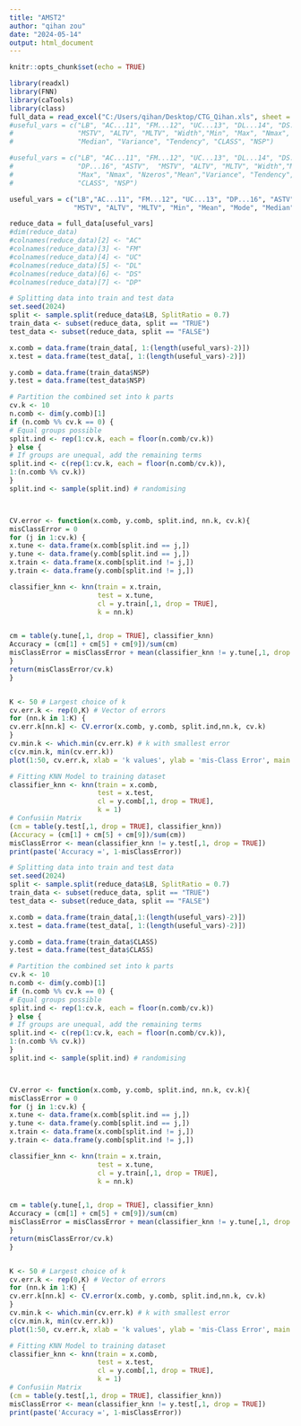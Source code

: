 ---
title: "AMST2"
author: "qihan zou"
date: "2024-05-14"
output: html_document
---

```{r setup, include=FALSE}
knitr::opts_chunk$set(echo = TRUE)
```



```{r}
library(readxl)
library(FNN)
library(caTools) 
library(class)
full_data = read_excel("C:/Users/qihan/Desktop/CTG_Qihan.xls", sheet = 2)
#useful_vars = c("LB", "AC...11", "FM...12", "UC...13", "DL...14", "DS...15", #"DP...16", "ASTV",
#                "MSTV", "ALTV", "MLTV", "Width","Min", "Max", "Nmax", #"Nzeros", "Mode", "Mean",
#                "Median", "Variance", "Tendency", "CLASS", "NSP")

#useful_vars = c("LB", "AC...11", "FM...12", "UC...13", "DL...14", "DS...15", 
#                "DP...16", "ASTV",  "MSTV", "ALTV", "MLTV", "Width","Min", 
#                "Max", "Nmax", "Nzeros","Mean","Variance", "Tendency", 
#                "CLASS", "NSP")

useful_vars = c("LB","AC...11", "FM...12", "UC...13", "DP...16", "ASTV",
                "MSTV", "ALTV", "MLTV", "Min", "Mean", "Mode", "Median", "CLASS", "NSP")

reduce_data = full_data[useful_vars]
#dim(reduce_data)
#colnames(reduce_data)[2] <- "AC"
#colnames(reduce_data)[3] <- "FM"
#colnames(reduce_data)[4] <- "UC"
#colnames(reduce_data)[5] <- "DL"
#colnames(reduce_data)[6] <- "DS"
#colnames(reduce_data)[7] <- "DP"
```


```{r}
# Splitting data into train and test data 
set.seed(2024) 
split <- sample.split(reduce_data$LB, SplitRatio = 0.7) 
train_data <- subset(reduce_data, split == "TRUE") 
test_data <- subset(reduce_data, split == "FALSE")

x.comb = data.frame(train_data[, 1:(length(useful_vars)-2)])
x.test = data.frame(test_data[, 1:(length(useful_vars)-2)])

y.comb = data.frame(train_data$NSP)
y.test = data.frame(test_data$NSP)

# Partition the combined set into k parts
cv.k <- 10
n.comb <- dim(y.comb)[1]
if (n.comb %% cv.k == 0) {
# Equal groups possible
split.ind <- rep(1:cv.k, each = floor(n.comb/cv.k))
} else {
# If groups are unequal, add the remaining terms
split.ind <- c(rep(1:cv.k, each = floor(n.comb/cv.k)),
1:(n.comb %% cv.k))
}
split.ind <- sample(split.ind) # randomising



CV.error <- function(x.comb, y.comb, split.ind, nn.k, cv.k){
misClassError = 0
for (j in 1:cv.k) {
x.tune <- data.frame(x.comb[split.ind == j,])
y.tune <- data.frame(y.comb[split.ind == j,])
x.train <- data.frame(x.comb[split.ind != j,])
y.train <- data.frame(y.comb[split.ind != j,])

classifier_knn <- knn(train = x.train, 
                      test = x.tune, 
                      cl = y.train[,1, drop = TRUE], 
                      k = nn.k)


cm = table(y.tune[,1, drop = TRUE], classifier_knn)
Accuracy = (cm[1] + cm[5] + cm[9])/sum(cm)
misClassError = misClassError + mean(classifier_knn != y.tune[,1, drop = TRUE]) 
}
return(misClassError/cv.k)
}


K <- 50 # Largest choice of k
cv.err.k <- rep(0,K) # Vector of errors
for (nn.k in 1:K) {
cv.err.k[nn.k] <- CV.error(x.comb, y.comb, split.ind,nn.k, cv.k)
}
cv.min.k <- which.min(cv.err.k) # k with smallest error
c(cv.min.k, min(cv.err.k))
plot(1:50, cv.err.k, xlab = 'k values', ylab = 'mis-Class Error', main = 'mis-Class Error and k-values plot')
```






```{r}
# Fitting KNN Model to training dataset 
classifier_knn <- knn(train = x.comb, 
                      test = x.test, 
                      cl = y.comb[,1, drop = TRUE], 
                      k = 1) 
# Confusiin Matrix
(cm = table(y.test[,1, drop = TRUE], classifier_knn))
(Accuracy = (cm[1] + cm[5] + cm[9])/sum(cm))
misClassError <- mean(classifier_knn != y.test[,1, drop = TRUE]) 
print(paste('Accuracy =', 1-misClassError))
```






```{r}
# Splitting data into train and test data 
set.seed(2024) 
split <- sample.split(reduce_data$LB, SplitRatio = 0.7) 
train_data <- subset(reduce_data, split == "TRUE") 
test_data <- subset(reduce_data, split == "FALSE")

x.comb = data.frame(train_data[,1:(length(useful_vars)-2)])
x.test = data.frame(test_data[, 1:(length(useful_vars)-2)])

y.comb = data.frame(train_data$CLASS)
y.test = data.frame(test_data$CLASS)

# Partition the combined set into k parts
cv.k <- 10
n.comb <- dim(y.comb)[1]
if (n.comb %% cv.k == 0) {
# Equal groups possible
split.ind <- rep(1:cv.k, each = floor(n.comb/cv.k))
} else {
# If groups are unequal, add the remaining terms
split.ind <- c(rep(1:cv.k, each = floor(n.comb/cv.k)),
1:(n.comb %% cv.k))
}
split.ind <- sample(split.ind) # randomising



CV.error <- function(x.comb, y.comb, split.ind, nn.k, cv.k){
misClassError = 0
for (j in 1:cv.k) {
x.tune <- data.frame(x.comb[split.ind == j,])
y.tune <- data.frame(y.comb[split.ind == j,])
x.train <- data.frame(x.comb[split.ind != j,])
y.train <- data.frame(y.comb[split.ind != j,])

classifier_knn <- knn(train = x.train, 
                      test = x.tune, 
                      cl = y.train[,1, drop = TRUE], 
                      k = nn.k)


cm = table(y.tune[,1, drop = TRUE], classifier_knn)
Accuracy = (cm[1] + cm[5] + cm[9])/sum(cm)
misClassError = misClassError + mean(classifier_knn != y.tune[,1, drop = TRUE]) 
}
return(misClassError/cv.k)
}


K <- 50 # Largest choice of k
cv.err.k <- rep(0,K) # Vector of errors
for (nn.k in 1:K) {
cv.err.k[nn.k] <- CV.error(x.comb, y.comb, split.ind,nn.k, cv.k)
}
cv.min.k <- which.min(cv.err.k) # k with smallest error
c(cv.min.k, min(cv.err.k))
plot(1:50, cv.err.k, xlab = 'k values', ylab = 'mis-Class Error', main = 'mis-Class Error and k-values plot')
```


```{r}
# Fitting KNN Model to training dataset 
classifier_knn <- knn(train = x.comb, 
                      test = x.test, 
                      cl = y.comb[,1, drop = TRUE], 
                      k = 1) 
# Confusiin Matrix
(cm = table(y.test[,1, drop = TRUE], classifier_knn))
misClassError <- mean(classifier_knn != y.test[,1, drop = TRUE]) 
print(paste('Accuracy =', 1-misClassError))
```


